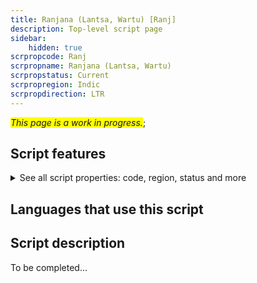 ```yaml
---
title: Ranjana (Lantsa, Wartu) [Ranj]
description: Top-level script page
sidebar:
    hidden: true
scrpropcode: Ranj
scrpropname: Ranjana (Lantsa, Wartu)
scrpropstatus: Current
scrpropregion: Indic
scrpropdirection: LTR
---
```


<span style='background-color:yellow'>_This page is a work in progress._</span>;


## Script features

<details>
<summary> See all script properties: code, region, status and more</summary>
<ScriptInfo />
</details>

## Languages that use this script

<WsList script='Ranj' wsMax='5' />

## Script description

To be completed...

